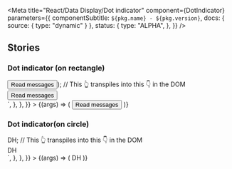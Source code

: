 

<Meta
  title="React/Data Display/Dot indicator"
  component={DotIndicator}
  parameters={{
    componentSubtitle: `${pkg.name} - ${pkg.version}`,
    docs: { source: { type: "dynamic" } },
    status: {
      type: "ALPHA",
    },
  }}
/>

<Description markdown={readme} />

## Stories

### Dot indicator (on rectangle)

<Canvas>
  <Story
    name="Indicator on rectangle"
    parameters={{
      docs: {
        source: {
          code: `
const elementWithNotification = (<DotIndicator overlap="rectangle"><Button>Read messages</Button></DotIndicator>);
// This 👆 transpiles into this 👇 in the DOM
<div class="denhaag-dot-indicator denhaag-dot-indicator--overlap-rectangle">
  <button>Read messages</button>
  <span class="denhaag-dot-indicator__dot"></span>
</div>`,
        },
      },
    }}
  >
    {(args) => (
      <DotIndicator overlap={"rectangle"} {...args}>
        <Button variant={"secondary"}>Read messages</Button>
      </DotIndicator>
    )}
  </Story>
</Canvas>

<ArgsTable of={DotIndicator} />

### Dot indicator(on circle)

<Canvas>
  <Story
    name="Indicator on circle"
    args={{
      overlap: "circle",
    }}
    parameters={{
      docs: {
        source: {
          code: `
const elementWithNotification = <DotIndicator overlap="circle"><Avatar>DH</Avatar</DotIndicator>;
// This 👆 transpiles into this 👇 in the DOM
<div class="denhaag-dot-indicator denhaag-dot-indicator--overlap-rectangle">
  <Avatar>DH</Avatar>
  <span class="denhaag-dot-indicator__dot"></span>
</div>
    `,
        },
      },
    }}
  >
    {(args) => (
      <DotIndicator overlap={"circle"} {...args}>
        <Avatar>DH</Avatar>
      </DotIndicator>
    )}
  </Story>
</Canvas>
